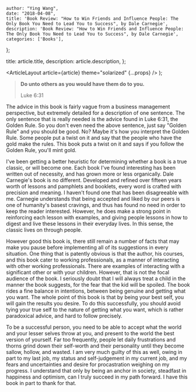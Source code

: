 
    author: "Ying Wang",
    date: "2018-04-08",
    title: 'Book Review: "How to Win Friends and Influence People: The Only Book You Need to Lead You to Success", by Dale Carnegie',
    description: 'Book Review: "How to Win Friends and Influence People: The Only Book You Need to Lead You to Success", by Dale Carnegie',
    categories: ['Books'],
};

  title: article.title,
  description: article.description,
};

  <ArticleLayout article={article} theme="solarized" {...props} />
);

> **Do unto others as you would have them do to you.**
>
> Luke 6:31

The advice in this book is fairly vague from a business management perspective, but extremely detailed for a description of one sentence. The only sentence that is really needed is the advice found in Luke 6:31, the Golden Rule. So you don't even need the above sentence, just say "Golden Rule" and you should be good. No? Maybe it's how you interpret the Golden Rule. Some people put a twist on it and say that the people who have the gold make the rules. This book puts a twist on it and says if you follow the Golden Rule, you'll mint gold.

I've been getting a better heuristic for determining whether a book is a true classic, or will become one. Each book I've found interesting has been written out of necessity, and has grown more or less organically. Dale Carnegie's book is no different. Developed and refined over fifteen years worth of lessons and pamphlets and booklets, every word is crafted with precision and meaning. I haven't found one that has been disagreeable with me. Carnegie understands that being accepted and liked by our peers is one of humanity's basest cravings, and thus has found no need in order to keep the reader interested. However, he does make a strong point in reinforcing each lesson with examples, and giving people lessons in how to digest and live these lessons in their everyday lives. In this sense, the classic lives on through people.

However good this book is, there still remain a number of facts that may make you pause before implementing all of its suggestions in every situation. One thing that is patently obvious is that the author, his courses, and this book cater to working professionals, as a manner of interacting with other working professionals. There are examples of interacting with a significant other or with your children. However, that is not the focal audience of the book. I seriously doubt that I will always treat a child in the manner the book suggests, for the fear that the kid will be spoiled. The book rides a fine balance in intentions, between being genuine and getting what you want. The whole point of this book is that by being your best self, you will gain the results you desire. To do this successfully, you should avoid tying your true self to the nature of getting what you want, which is rather paradoxical advice, and hard to follow precisely.

To be a successful person, you need to be able to accept what the world and your lesser selves throw at you, and present to the world the best version of yourself. Far too frequently, people let daily frustrations and thorns grind down their self-worth and their personality until they become sallow, hollow, and wasted. I am very much guilty of this as well, owing in part to my last job, my status and self-judgement in my current job, and my fears and uncertainties and desire for procastration weighing on my progress. I understand that only by being an anchor in society, steadfast in happiness and optimism, can I truly succeed in my path forward. I have this book in part to thank for that.
